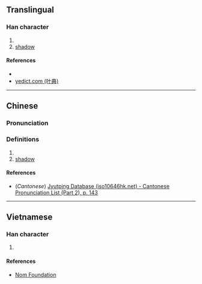 {{character info/new}}
==Translingual==

===Han character===
{{Han char|rn=85|rad=水|as=11|sn=14|four=|canj=ESMA|ids=⿰氵習}}

# {{zh-only|滀漝|[[water]]}}
# [[shadow]]

====References====
* {{Han ref|kx=0646.100|dkj=18146|dj=1055.090|hdz=31733.060|uh=6F1D|ud=28445}}
* [http://yedict.com/htm/6F/6F1D.htm yedict.com (叶典)]

----

==Chinese==
{{zh-forms}}

===Pronunciation===
{{zh-pron
|m=xí
|c=zaap6
|mc=
|oc=
|ma=
|cat=n
}}

===Definitions===
{{zh-hanzi}}

# {{zh-only|滀漝|[[water]]}}
# [[shadow]]

====References====
* (''Cantonese'') [http://www.iso10646hk.net/jp/document/download.jsp Jyutping Database (iso10646hk.net) - Cantonese Pronunciation List (Part 2), p. 143]

----

==Vietnamese==

===Han character===
{{vi-readings|rs=水11| hanviet = tấp}}

# {{defn|lang=vi|sort=水11}}

====References====
*[http://nomfoundation.org/common/nom_details.php?codepoint=6f1d Nom Foundation]